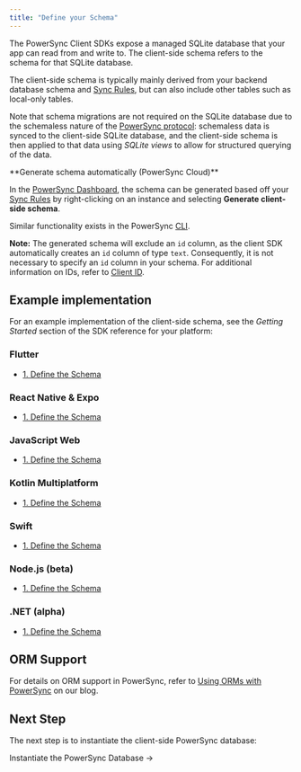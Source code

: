 ```yaml
---
title: "Define your Schema"
---
```


The PowerSync Client SDKs expose a managed SQLite database that your app can read from and write to. The client-side schema refers to the schema for that SQLite database.

The client-side schema is typically mainly derived from your backend database schema and [Sync Rules](/usage/sync-rules), but can also include other tables such as local-only tables. 

Note that schema migrations are not required on the SQLite database due to the schemaless nature of the [PowerSync protocol](/architecture/powersync-protocol): schemaless data is synced to the client-side SQLite database, and the client-side schema is then applied to that data using _SQLite views_ to allow for structured querying of the data.

<Info>
**Generate schema automatically (PowerSync Cloud)**

In the [PowerSync Dashboard](/usage/tools/powersync-dashboard), the schema can be generated based off your [Sync Rules](/usage/sync-rules) by right-clicking on an instance and selecting **Generate client-side schema**.

Similar functionality exists in the PowerSync [CLI](/usage/tools/cli).

**Note:** The generated schema will exclude an `id` column, as the client SDK automatically creates an `id` column of type `text`. Consequently, it is not necessary to specify an `id` column in your schema. For additional information on IDs, refer to [Client ID](/usage/sync-rules/client-id).
</Info>

## Example implementation

For an example implementation of the client-side schema, see the _Getting Started_ section of the SDK reference for your platform:

### <Icon icon="flutter" iconType="solid" size={32}/> Flutter

* [1\. Define the Schema](/client-sdk-references/flutter#1-define-the-schema)

### <Icon icon="react" iconType="solid" size={32}/> React Native & Expo

* [1\. Define the Schema](/client-sdk-references/react-native-and-expo#1-define-the-schema)

### <Icon icon="js" iconType="solid" size={32}/> JavaScript Web

* [1\. Define the Schema](/client-sdk-references/javascript-web#1-define-the-schema)

### <Icon icon="k" iconType="solid" size={32}/> Kotlin Multiplatform

* [1\. Define the Schema](/client-sdk-references/kotlin-multiplatform#1-define-the-schema)

### <Icon icon="swift" iconType="solid" size={32}/> Swift

* [1\. Define the Schema](/client-sdk-references/swift#1-define-the-schema)

### <Icon icon="node-js" iconType="solid" size={32}/> Node.js (beta)

* [1\. Define the Schema](/client-sdk-references/node#1-define-the-schema)

### <Icon icon="microsoft" iconType="solid" size={32}/> .NET (alpha)

* [1\. Define the Schema](/client-sdk-references/dotnet#1-define-the-schema)


## ORM Support

For details on ORM support in PowerSync, refer to [Using ORMs with PowerSync](https://www.powersync.com/blog/using-orms-with-powersync) on our blog.


## Next Step

The next step is to instantiate the client-side PowerSync database:

<Card href="/installation/client-side-setup/instantiate-powersync-database">
Instantiate the PowerSync Database →
</Card>